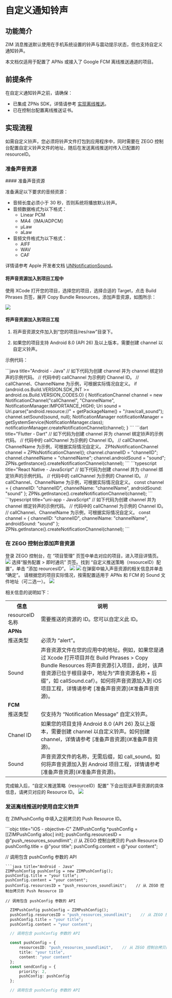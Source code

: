 # 自定义通知铃声

## 功能简介

ZIM 消息推送默认使用在手机系统设置的铃声与震动提示状态，但也支持自定义通知铃声。  

<Note title="说明">
本文档仅适用于配置了 APNs 或接入了 Google FCM 离线推送通道的项目。
</Note>

## 前提条件

在自定义通知铃声之前，请确保：

- 已集成 ZPNs SDK，详情请参考 [实现离线推送](./Implement%20offline%20push%20notification.mdx)。
- 已在控制台配置离线推送证书。

## 实现流程

如需自定义铃声，您必须将铃声文件打包到应用程序中，同时需要在 ZEGO 控制台配置自定义铃声文件的地址，随后在发送离线推送时传入已配置的 resourceID。

### 准备声音资源

<Tabs>
<Tab title="iOS 项目">
#### 准备声音资源

准备满足以下要求的音频资源：
- 音频长度必须小于 30 秒，否则系统将播放默认铃声。
- 音频数据格式为以下格式：
    - Linear PCM
    - MA4（IMA/ADPCM）
    - µLaw
    - aLaw
- 音频文件格式为以下格式：
    - AIFF
    - WAV
    - CAF

详情请参考 Apple 开发者文档 [UNNotificationSound](https://developer.apple.com/documentation/usernotifications/unnotificationsound?language=objc)。

#### 将声音资源加入到项目工程中

使用 XCode 打开您的项目，选择您的项目，选择合适的 Target，点击 Build Phrases 页签，展开 Copy Bundle Resources，添加声音资源，如图所示：

<Frame width="512" height="auto" caption=""><img src="https://doc-media.zego.im/sdk-doc/Pics/ZIM/OfflinePush/addSound.png" /></Frame>
</Tab>
<Tab title="Android 项目">

#### 将声音资源加入到项目工程

1. 将声音资源文件加入到“您的项目/res/raw”目录下。

2. 如果您的项目支持 Android 8.0 (API 26) 及以上版本，需要创建 channel 以自定义铃声。

示例代码：

<CodeGroup>
```java title="Android - Java"
  // 如下代码为创建 channel 并为 channel 绑定铃声的示例代码。
  // 代码中的 callChannel 为示例的 Channel ID。
  // callChannel、ChannelName 为示例，可根据实际情况自定义。
  if (android.os.Build.VERSION.SDK_INT >= android.os.Build.VERSION_CODES.O) {
      NotificationChannel channel = new NotificationChannel("callChannel", "ChannelName", NotificationManager.IMPORTANCE_HIGH);
      Uri sound = Uri.parse("android.resource://" + getPackageName() + "/raw/call_sound");
      channel.setSound(sound, null);
      NotificationManager notificationManager = getSystemService(NotificationManager.class);
      notificationManager.createNotificationChannel(channel);
  }
```
```dart title="Flutter - Dart"
  // 如下代码为创建 channel 并为 channel 绑定铃声的示例代码。
  // 代码中的 callChannel 为示例的 Channel ID。
  // callChannel、ChannelName 为示例，可根据实际情况自定义。
  ZPNsNotificationChannel channel = ZPNsNotificationChannel();
  channel.channelID = "channelID";
  channel.channelName = "channelName";
  channel.androidSound = "sound";
  ZPNs.getInstance().createNotificationChannel(channel);
```
```typescript title="React Native - JavaScript"
  // 如下代码为创建 channel 并为 channel 绑定铃声的示例代码。
  // 代码中的 callChannel 为示例的 Channel ID。
  // callChannel、ChannelName 为示例，可根据实际情况自定义。
  const channel = {
      channelID: "channelID",
      channelName: "channelName",
      androidSound: "sound"
  }; 
  ZPNs.getInstance().createNotificationChannel(channel);
```
```typescript title="uni-app - JavaScript"
  // 如下代码为创建 channel 并为 channel 绑定铃声的示例代码。
  // 代码中的 callChannel 为示例的 Channel ID。
  // callChannel、ChannelName 为示例，可根据实际情况自定义。
  const channel = {
      channelID: "channelID",
      channelName: "channelName",
      androidSound: "sound"
  }; 
  ZPNs.getInstance().createNotificationChannel(channel);
```
</CodeGroup>
</Tab>
</Tabs>

### 在 ZEGO 控制台添加声音资源

<Steps>
<Step title="进入项目详情页">
登录 ZEGO 控制台，在 “项目管理” 页签中单击对应的项目，进入项目详情页。
<Frame width="512" height="auto" caption=""><img src="https://doc-media.zego.im/sdk-doc/Pics/ZIM/OfflinePush/Enter_project_1.jpeg" /></Frame>
</Step>
<Step title="点击添加资源按钮">
选择“服务配置 > 即时通讯” 页签。找到 “自定义推送策略（resourceID）配置”，单击 “添加 reourcesID”。
<Frame width="512" height="auto" caption=""><img src="https://doc-media.zego.im/sdk-doc/Pics/ZIM/OfflinePush/Add_1.jpeg" /></Frame>
<Frame width="512" height="auto" caption=""><img src="https://doc-media.zego.im/sdk-doc/Pics/ZIM/OfflinePush/resouceID.jpeg" /></Frame>
</Step>
<Step title="填写必要信息">
在弹窗中输入声音资源的相关信息并单击 “确定”。
<Note title="说明">
请根据您的项目实际情况，按需配置适用于 APNs 和 FCM 的 Sound 文件地址（可二选一）。   
</Note>

<Frame width="256" height="auto" caption=""><img src="https://doc-media.zego.im/sdk-doc/Pics/ZIM/OfflinePush/Pop_out_1.jpeg" /></Frame>

相关信息的说明如下：


<table>
<tbody><tr>
<th>信息</th>
<th>说明</th>
</tr>
<tr>
<td>resourceID 名称</td>
<td>需要推送的资源的 ID。您可以自定义此 ID。</td>
</tr>
<tr>
<td colspan="2"><b>APNs</b></td>
</tr>
<tr>
<td>推送类型</td>
<td>必须为 “alert”。</td>
</tr>
<tr>
<td>Sound</td>
<td>声音资源文件在您的应用中的地址。例如，如果您是通过 Xcode 打开项目并在 Build Phrases &gt; Copy Bundle Resources 将声音资源引入项目，此时，该声音资源已位于根目录中，地址为“声音资源名称 + 后缀”，如 callSound.caf）。如何将声音资源加入到 iOS 项目工程，详情请参考 [准备声音资源](#准备声音资源)。</td>
</tr>
<tr>
<td colspan="2"><b>FCM</b></td>
</tr>
<tr>
<td>推送类型</td>
<td>仅支持为 “Notification Message” 自定义铃声。</td>
</tr>
<tr>
<td>Chanel ID</td>
<td>如果您的项目支持 Android 8.0 (API 26) 及以上版本，需要创建 channel 以自定义铃声。如何创建 channel，详情请参考 [准备声音资源](#准备声音资源)。</td>
</tr>
<tr>
<td>Sound</td>
<td>声音资源文件的名称，无需后缀，如 call_sound。如何将声音资源加入到 Android 项目工程，详情请参考 [准备声音资源](#准备声音资源)。</td>
</tr>
    </tbody></table>
</Step>
<Step title="拷贝 Resource ID">
完成输入后，“自定义推送策略（resourceID）配置” 下会出现该声音资源的具体信息，请拷贝对应的 Resource ID。
<Frame width="512" height="auto" caption=""><img src="https://doc-media.zego.im/sdk-doc/Pics/ZIM/OfflinePush/Copy_1.jpeg" /></Frame>
</Step>
</Steps>

### 发送离线推送时使用自定义铃声

在 ZIMPushConfig 中填入之前拷贝的 Push Resource ID。

<CodeGroup>
```objc title="iOS - objective-C"
  ZIMPushConfig *pushConfig = [[ZIMPushConfig alloc] init];
  pushConfig.resourcesID = @"push_resources_soundlimit";    // 从 ZEGO 控制台拷贝的 Push Resource ID
  pushConfig.title = @"your title";
  pushConfig.content = @"your content";

  // 调用包含 pushConfig 参数的 API
  ```
```java title="Android - Java"
  ZIMPushConfig pushConfig = new ZIMPushConfig();
  pushConfig.title = "your title";
  pushConfig.content = "your content";
  pushConfig.resourcesID = "push_resources_soundlimit";    // 从 ZEGO 控制台拷贝的 Push Resource ID

  // 调用包含 pushConfig 参数的 API
  ```
```dart title="Flutter - Dart"
  ZIMPushConfig pushConfig = ZIMPushConfig();
  pushConfig.resourcesID = "push_resources_soundlimit";    // 从 ZEGO 控制台拷贝的 Push Resource ID
  pushConfig.title = "your title";
  pushConfig.content = "your content";

  // 调用包含 pushConfig 参数的 API
  ```
```typescript title="React Native - JavaScript"
  const pushConfig = {
      resourcesID: "push_resources_soundlimit",    // 从 ZEGO 控制台拷贝的 Push Resource ID
      title: "your title",
      content: "your content"
  };
  const sendConfig = {
      priority: 2,
      pushConfig: pushConfig
  };

  // 调用包含 pushConfig 参数的 API
  ```
</CodeGroup>
